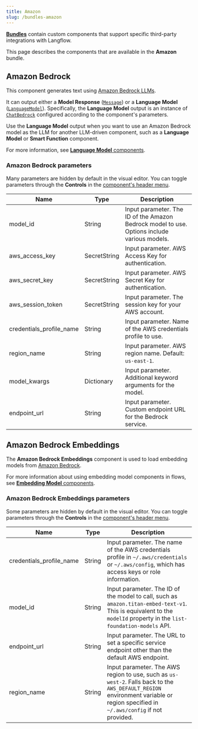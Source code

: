```yaml
---
title: Amazon
slug: /bundles-amazon
---
```



<Icon name="Blocks" aria-hidden="true" /> [**Bundles**](/components-bundle-components) contain custom components that support specific third-party integrations with Langflow.

This page describes the components that are available in the **Amazon** bundle.

## Amazon Bedrock

This component generates text using [Amazon Bedrock LLMs](https://docs.aws.amazon.com/bedrock).

It can output either a **Model Response** ([`Message`](/data-types#message)) or a **Language Model** ([`LanguageModel`](/data-types#languagemodel)).
Specifically, the **Language Model** output is an instance of [`ChatBedrock`](https://python.langchain.com/docs/integrations/chat/bedrock/) configured according to the component's parameters.

Use the **Language Model** output when you want to use an Amazon Bedrock model as the LLM for another LLM-driven component, such as a **Language Model** or **Smart Function** component.

For more information, see [**Language Model** components](/components-models).

### Amazon Bedrock parameters

Many parameters are hidden by default in the visual editor.
You can toggle parameters through the <Icon name="SlidersHorizontal" aria-hidden="true"/> **Controls** in the [component's header menu](/concepts-components#component-menus).

| Name | Type | Description |
|------|------|-------------|
| model_id | String | Input parameter. The ID of the Amazon Bedrock model to use. Options include various models. |
| aws_access_key | SecretString | Input parameter. AWS Access Key for authentication. |
| aws_secret_key | SecretString | Input parameter. AWS Secret Key for authentication. |
| aws_session_token | SecretString | Input parameter. The session key for your AWS account. |
| credentials_profile_name | String | Input parameter. Name of the AWS credentials profile to use. |
| region_name | String | Input parameter. AWS region name. Default: `us-east-1`. |
| model_kwargs | Dictionary | Input parameter. Additional keyword arguments for the model. |
| endpoint_url | String | Input parameter. Custom endpoint URL for the Bedrock service. |

## Amazon Bedrock Embeddings

The **Amazon Bedrock Embeddings** component is used to load embedding models from [Amazon Bedrock](https://aws.amazon.com/bedrock/).

For more information about using embedding model components in flows, see [**Embedding Model** components](/components-embedding-models).

### Amazon Bedrock Embeddings parameters

Some parameters are hidden by default in the visual editor.
You can toggle parameters through the <Icon name="SlidersHorizontal" aria-hidden="true"/> **Controls** in the [component's header menu](/concepts-components#component-menus).

| Name | Type | Description |
|------|------|-------------|
| credentials_profile_name | String | Input parameter. The name of the AWS credentials profile in `~/.aws/credentials` or `~/.aws/config`, which has access keys or role information. |
| model_id | String | Input parameter. The ID of the model to call, such as `amazon.titan-embed-text-v1`. This is equivalent to the `modelId` property in the `list-foundation-models` API. |
| endpoint_url | String | Input parameter. The URL to set a specific service endpoint other than the default AWS endpoint. |
| region_name | String | Input parameter. The AWS region to use, such as `us-west-2`. Falls back to the `AWS_DEFAULT_REGION` environment variable or region specified in `~/.aws/config` if not provided. |